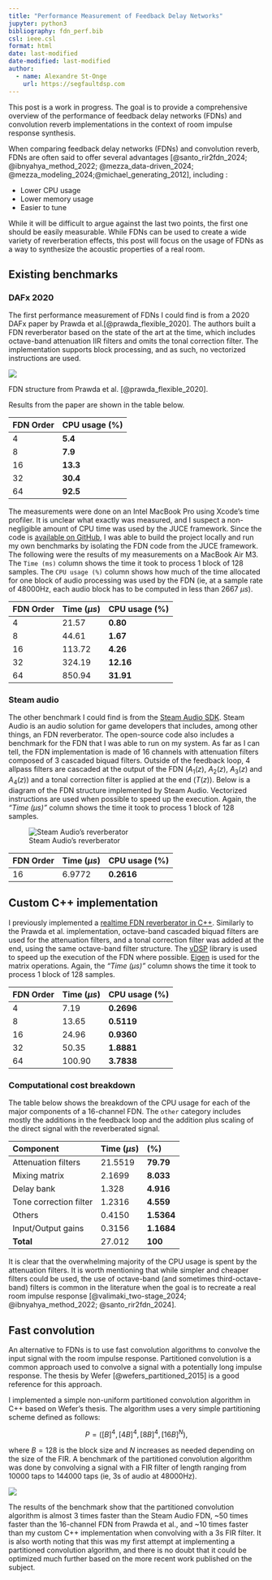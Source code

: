 ```yaml
---
title: "Performance Measurement of Feedback Delay Networks"
jupyter: python3
bibliography: fdn_perf.bib
csl: ieee.csl
format: html
date: last-modified
date-modified: last-modified
author:
  - name: Alexandre St-Onge
    url: https://segfaultdsp.com
---
```


::: {.callout-note}
This post is a work in progress. The goal is to provide a comprehensive overview of the performance of feedback delay networks (FDNs) and convolution reverb implementations in the context of room impulse response synthesis.
:::

When comparing feedback delay networks (FDNs) and convolution reverb, FDNs are often said to offer several advantages [@santo_rir2fdn_2024; @ibnyahya_method_2022; @mezza_data-driven_2024; @mezza_modeling_2024;@michael_generating_2012], including :

* Lower CPU usage
* Lower memory usage
* Easier to tune

While it will be difficult to argue against the last two points, the first one should be easily measurable. While FDNs can be used to create a wide variety of reverberation effects, this post will focus on the usage of FDNs as a way to synthesize the acoustic properties of a real room.

## Existing benchmarks

### DAFx 2020

The first performance measurement of FDNs I could find is from a 2020 DAFx paper by Prawda et al.[@prawda_flexible_2020]. The authors built a FDN reverberator based on the state of the art at the time, which includes octave-band attenuation IIR filters and omits the tonal correction filter. The implementation supports block processing, and as such, no vectorized instructions are used.

::: {.column-margin}
![](../assets/fdn_perf/prawda_fdn.png){ .lightbox}

FDN structure from Prawda et al. [@prawda_flexible_2020].
:::

Results from the paper are shown in the table below.

::: {.grid}
::: {.g-col-4}

| FDN Order | CPU usage (%)|
|:---------|:------|
| 4        | **5.4**  |
| 8        | **7.9**    |
| 16        | **13.3**   |
| 32        | **30.4**  |
| 64        | **92.5**    |
:::
:::

The measurements were done on an Intel MacBook Pro using Xcode's time profiler. It is unclear what exactly was measured, and I suspect a non-negligible amount of CPU time was used by the JUCE framework. Since the code is [available on GitHub](https://github.com/SilvinWillemsen/FDN_), I was able to build the project locally and run my own benchmarks by isolating the FDN code from the JUCE framework. The following were the results of my measurements on a MacBook Air M3. The `Time (ms)` column shows the time it took to process 1 block of 128 samples. The `CPU usage (%)` column shows how much of the time allocated for one block of audio processing was used by the FDN (ie, at a sample rate of 48000Hz, each audio block has to be computed in less than 2667 $\mu s$).

::: {.grid}
::: {.g-col-7}

| FDN Order | Time ($\mu s$) |CPU usage (%)|
|:---------|:---------|:------|
| 4         |  21.57   | **0.80**  |
| 8         |  44.61   | **1.67**    |
| 16        |  113.72   | **4.26**   |
| 32        |  324.19   | **12.16**  |
| 64        |  850.94   | **31.91**    |

:::
:::

### Steam audio

The other benchmark I could find is from the [Steam Audio SDK](https://github.com/ValveSoftware/steam-audio). Steam Audio is an audio solution for game developers that includes, among other things, an FDN reverberator. The open-source code also includes a benchmark for the FDN that I was able to run on my system. As far as I can tell, the FDN implementation is made of 16 channels with attenuation filters composed of 3 cascaded biquad filters. Outside of the feedback loop, 4 allpass filters are cascaded at the output of the FDN ($A_1(z)$, $A_2(z)$, $A_3(z)$ and $A_4(z)$) and a tonal correction filter is applied at the end ($T(z)$). Below is a diagram of the FDN structure implemented by Steam Audio. Vectorized instructions are used when possible to speed up the execution. Again, the *"Time ($\mu s$)"* column shows the time it took to process 1 block of 128 samples.

![Steam Audio's reverberator](../assets/fdn_perf/steam_fdn.svg){ .lightbox}

| FDN Order | Time ($\mu s$) |CPU usage (%)|
|:---------|:---------|:------|
| 16        |  6.9772   | **0.2616**   |

## Custom C++ implementation

I previously implemented a [realtime FDN reverberator in C++](../reverb_fdn/index.qmd). Similarly to the Prawda et al. implementation, octave-band cascaded biquad filters are used for the attenuation filters, and a tonal correction filter was added at the end, using the same octave-band filter structure. The [vDSP](https://developer.apple.com/documentation/accelerate/vdsp) library is used to speed up the execution of the FDN where possible. [Eigen](https://eigen.tuxfamily.org/) is used for the matrix operations. Again, the *"Time ($\mu s$)"* column shows the time it took to process 1 block of 128 samples.

| FDN Order | Time ($\mu s$) |CPU usage (%)|
|:---------|:---------|:------|
| 4         |  7.19   | **0.2696**  |
| 8         |  13.65   | **0.5119**    |
| 16        |  24.96   | **0.9360**   |
| 32        |  50.35   | **1.8881**  |
| 64        |  100.90  | **3.7838**    |

### Computational cost breakdown

The table below shows the breakdown of the CPU usage for each of the major components of a 16-channel FDN. The `other` category includes mostly the additions in the feedback loop and the addition plus scaling of the direct signal with the reverberated signal.


::: {.grid}
::: {.g-col-6}

| Component | Time ($\mu s$)  | (%) |
|:---------|:---------|:------|
| Attenuation filters       |  21.5519   | **79.79**   |
| Mixing matrix             |  2.1699    | **8.033**    |
| Delay bank                |  1.328     | **4.916**    |
| Tone correction filter    |  1.2316    | **4.559**    |
| Others                    |  0.4150    | **1.5364**    |
| Input/Output gains        |  0.3156    | **1.1684**    |
| **Total**                 |  27.012    | **100**     |

:::
:::

It is clear that the overwhelming majority of the CPU usage is spent by the attenuation filters. It is worth mentioning that while simpler and cheaper filters could be used, the use of octave-band (and sometimes third-octave-band) filters is common in the literature when the goal is to recreate a real room impulse response [@valimaki_two-stage_2024; @ibnyahya_method_2022; @santo_rir2fdn_2024].

## Fast convolution

An alternative to FDNs is to use fast convolution algorithms to convolve the input signal with the room impulse response. Partitioned convolution is a common approach used to convolve a signal with a potentially long impulse response. The thesis by Wefer [@wefers_partitioned_2015] is a good reference for this approach.

I implemented a simple non-uniform partitioned convolution algorithm in C++ based on Wefer's thesis. The algorithm uses a very simple partitioning scheme defined as follows:

$$
P = \left( \left[B\right]^4,  \left[4B\right]^4,  \left[8B\right]^4, \left[16B\right]^N \right),
$$

where $B=128$ is the block size and $N$ increases as needed depending on the size of the FIR. A benchmark of the partitioned convolution algorithm was done by convolving a signal with a FIR filter of length ranging from 10000 taps to 144000 taps (ie, 3s of audio at 48000Hz).

![](../assets/fdn_perf/nupols_perf.png){ .lightbox}

The results of the benchmark show that the partitioned convolution algorithm is almost 3 times faster than the Steam Audio FDN, ~50 times faster than the 16-channel FDN from Prawda et al., and ~10 times faster than my custom C++ implementation when convolving with a 3s FIR filter. It is also worth noting that this was my first attempt at implementing a partitioned convolution algorithm, and there is no doubt that it could be optimized much further based on the more recent work published on the subject.